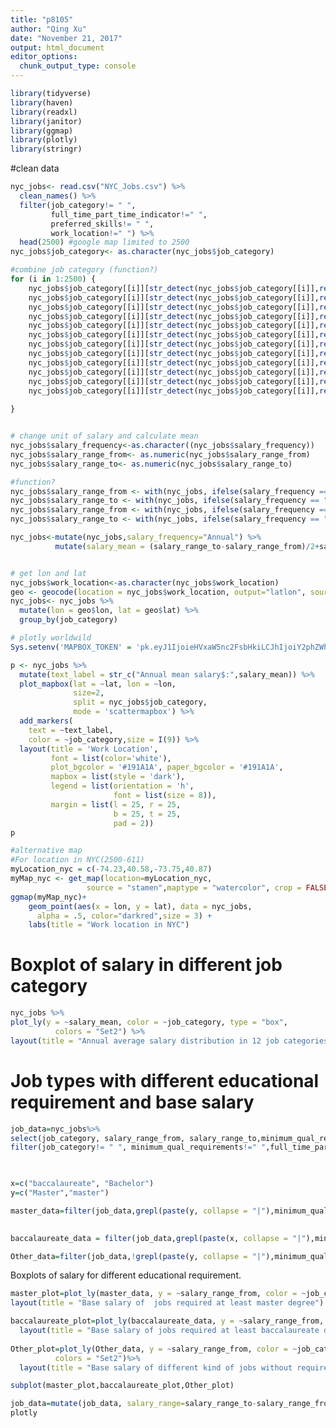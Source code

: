 ```yaml
---
title: "p8105"
author: "Qing Xu"
date: "November 21, 2017"
output: html_document
editor_options: 
  chunk_output_type: console
---
```


```r
library(tidyverse)
library(haven)
library(readxl)
library(janitor)
library(ggmap)
library(plotly)
library(stringr)
```
#clean data
```r
nyc_jobs<- read.csv("NYC_Jobs.csv") %>%
  clean_names() %>%
  filter(job_category!= " ", 
         full_time_part_time_indicator!=" ", 
         preferred_skills!= " ",
         work_location!=" ") %>%
  head(2500) #google map limited to 2500
nyc_jobs$job_category<- as.character(nyc_jobs$job_category)

#combine job category (function?)
for (i in 1:2500) {
    nyc_jobs$job_category[[i]][str_detect(nyc_jobs$job_category[[i]],regex("engineering", ignore_case = TRUE))] <- "Engineering"
    nyc_jobs$job_category[[i]][str_detect(nyc_jobs$job_category[[i]],regex("finance", ignore_case = TRUE))] <- "Finance"
    nyc_jobs$job_category[[i]][str_detect(nyc_jobs$job_category[[i]],regex("legal", ignore_case = TRUE))] <- "Legal Affairs"
    nyc_jobs$job_category[[i]][str_detect(nyc_jobs$job_category[[i]],regex("technology", ignore_case = TRUE))] <- "Technology"
    nyc_jobs$job_category[[i]][str_detect(nyc_jobs$job_category[[i]],regex("policy", ignore_case = TRUE))] <- "Policy"
    nyc_jobs$job_category[[i]][str_detect(nyc_jobs$job_category[[i]],regex("communi", ignore_case = TRUE))] <- "Community"
    nyc_jobs$job_category[[i]][str_detect(nyc_jobs$job_category[[i]],regex("clerical", ignore_case = TRUE))] <- "Clerical"
    nyc_jobs$job_category[[i]][str_detect(nyc_jobs$job_category[[i]],regex("social service", ignore_case = TRUE))] <- "Social service"
    nyc_jobs$job_category[[i]][str_detect(nyc_jobs$job_category[[i]],regex("public safety", ignore_case = TRUE))] <- "Public safety"
    nyc_jobs$job_category[[i]][str_detect(nyc_jobs$job_category[[i]],regex("administration", ignore_case = TRUE))] <- "Administration"
    nyc_jobs$job_category[[i]][str_detect(nyc_jobs$job_category[[i]],regex("operations", ignore_case = TRUE))] <- "Maintance"
    nyc_jobs$job_category[[i]][str_detect(nyc_jobs$job_category[[i]],regex("maintenance ", ignore_case = TRUE))] <- "Maintance"
    
}


# change unit of salary and calculate mean
nyc_jobs$salary_frequency<-as.character((nyc_jobs$salary_frequency))
nyc_jobs$salary_range_from<- as.numeric(nyc_jobs$salary_range_from)
nyc_jobs$salary_range_to<- as.numeric(nyc_jobs$salary_range_to)

#function?
nyc_jobs$salary_range_from <- with(nyc_jobs, ifelse(salary_frequency == "Hourly", salary_range_from*1825,salary_range_from))
nyc_jobs$salary_range_to <- with(nyc_jobs, ifelse(salary_frequency == "Hourly", salary_range_to*1825,salary_range_to))
nyc_jobs$salary_range_from <- with(nyc_jobs, ifelse(salary_frequency == "Daily", salary_range_from*365*5/7,salary_range_from))
nyc_jobs$salary_range_to <- with(nyc_jobs, ifelse(salary_frequency == "Daily", salary_range_to*365*5/7,salary_range_to))

nyc_jobs<-mutate(nyc_jobs,salary_frequency="Annual") %>%
          mutate(salary_mean = (salary_range_to-salary_range_from)/2+salary_range_from)


# get lon and lat
nyc_jobs$work_location<-as.character(nyc_jobs$work_location)
geo <- geocode(location = nyc_jobs$work_location, output="latlon", source="google")
nyc_jobs<- nyc_jobs %>%
  mutate(lon = geo$lon, lat = geo$lat) %>%
  group_by(job_category)

```


```r
# plotly worldwild
Sys.setenv('MAPBOX_TOKEN' = 'pk.eyJ1IjoieHVxaW5nc2FsbHkiLCJhIjoiY2phZWh0djdyMHUzZTJ3bGR3MHFsdmIzZSJ9.vhYtu7zeAAuX6slhdDj6lA')

p <- nyc_jobs %>%
  mutate(text_label = str_c("Annual mean salary$:",salary_mean)) %>% 
  plot_mapbox(lat = ~lat, lon = ~lon,
              size=2,
              split = nyc_jobs$job_category,
              mode = 'scattermapbox') %>%
  add_markers(
    text = ~text_label,
    color = ~job_category,size = I(9)) %>%
  layout(title = 'Work Location',
         font = list(color='white'),
         plot_bgcolor = '#191A1A', paper_bgcolor = '#191A1A',
         mapbox = list(style = 'dark'),
         legend = list(orientation = 'h',
                       font = list(size = 8)),
         margin = list(l = 25, r = 25,
                       b = 25, t = 25,
                       pad = 2))
p
```

```r
#alternative map
#For location in NYC(2500-611)
myLocation_nyc = c(-74.23,40.58,-73.75,40.87)
myMap_nyc <- get_map(location=myLocation_nyc,
                 source = "stamen",maptype = "watercolor", crop = FALSE) 
ggmap(myMap_nyc)+
    geom_point(aes(x = lon, y = lat), data = nyc_jobs,
      alpha = .5, color="darkred",size = 3) +
    labs(title = "Work location in NYC")

```

# Boxplot of salary in different job category
```r
nyc_jobs %>%
plot_ly(y = ~salary_mean, color = ~job_category, type = "box",
          colors = "Set2") %>%
layout(title = "Annual average salary distribution in 12 job categories")
```
# Job types with different educational requirement and base salary
```r
job_data=nyc_jobs%>%
select(job_category, salary_range_from, salary_range_to,minimum_qual_requirements,full_time_part_time_indicator,salary_frequency)%>%
filter(job_category!= " ", minimum_qual_requirements!=" ",full_time_part_time_indicator=="F",salary_frequency=="Annual")
 


x=c("baccalaureate", "Bachelor")
y=c("Master","master")

master_data=filter(job_data,grepl(paste(y, collapse = "|"),minimum_qual_requirements),!grepl(paste(x, collapse = "|"),minimum_qual_requirements))
  

baccalaureate_data = filter(job_data,grepl(paste(x, collapse = "|"),minimum_qual_requirements),!grepl(paste(y, collapse = "|"),minimum_qual_requirements))

Other_data=filter(job_data,!grepl(paste(y, collapse = "|"),minimum_qual_requirements),!grepl(paste(x, collapse = "|"),minimum_qual_requirements))
```
Boxplots of salary for different educational requirement.
```r
master_plot=plot_ly(master_data, y = ~salary_range_from, color = ~job_category, type = "box", colors = "Set2")%>%
layout(title = "Base salary of  jobs required at least master degree")

baccalaureate_plot=plot_ly(baccalaureate_data, y = ~salary_range_from, color = ~job_category, type = "box", colors = "Set2")%>%
  layout(title = "Base salary of jobs required at least baccalaureate degree(No need of master's)")
  
Other_plot=plot_ly(Other_data, y = ~salary_range_from, color = ~job_category, type = "box",
          colors = "Set2")%>%
  layout(title = "Base salary of different kind of jobs without requirement of degree")

subplot(master_plot,baccalaureate_plot,Other_plot)
```

```r
job_data=mutate(job_data, salary_range=salary_range_to-salary_range_from)
plotly
```